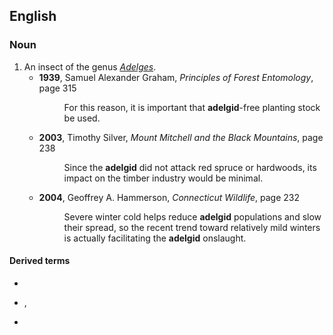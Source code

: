 ==English==

===Noun===
{{en-noun}}

# An insect of the genus ''[[Adelges]]''.
#* '''1939''', Samuel Alexander Graham, ''Principles of Forest Entomology'', page 315
#*: For this reason, it is important that '''adelgid'''-free planting stock be used.
#* '''2003''', Timothy Silver, ''Mount Mitchell and the Black Mountains'', page 238
#*: Since the '''adelgid''' did not attack red spruce or hardwoods, its impact on the timber industry would be minimal.
#* '''2004''', Geoffrey A. Hammerson, ''Connecticut Wildlife'', page 232
#*: Severe winter cold helps reduce '''adelgid''' populations and slow their spread, so the recent trend toward relatively mild winters is actually facilitating the '''adelgid''' onslaught.

====Derived terms====
* {{vern|fir adelgid|pedia=1}}
* {{l|en|wooly adelgid}}, {{l|en|woolly adelgid}}
* {{vern|pine bark adelgid|pedia=1}}